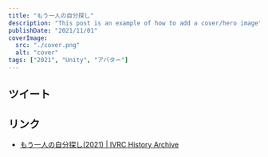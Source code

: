 ```yaml
---
title: "もう一人の自分探し"
description: "This post is an example of how to add a cover/hero image"
publishDate: "2021/11/01"
coverImage:
  src: "./cover.png"
  alt: "cover"
tags: ["2021", "Unity", "アバター"]
---
```


## ツイート

<Twitter url="https://x.com/dokudamichang/status/1452968669185671173" />

<Twitter url="https://x.com/dokudamichang/status/1454752850244825099" />

## リンク

- [もう一人の自分探し(2021) | IVRC History Archive](https://ivrc.net/archive/%E3%82%82%E3%81%86%E4%B8%80%E4%BA%BA%E3%81%AE%E8%87%AA%E5%88%86%E6%8E%A2%E3%81%972021/)
